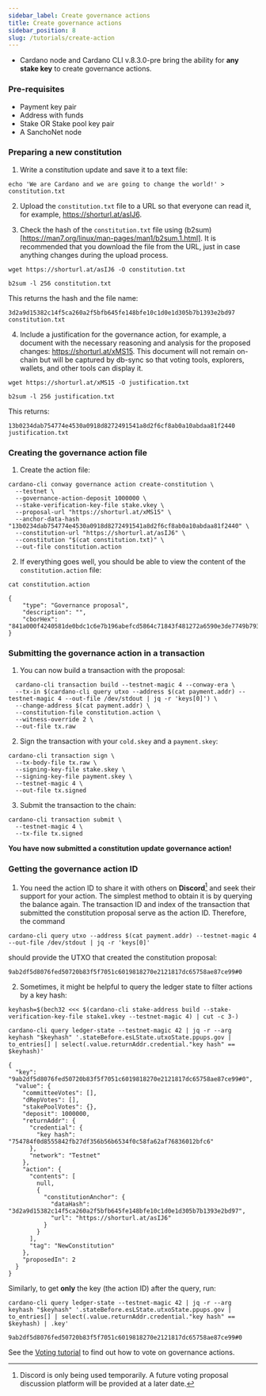```yaml
---
sidebar_label: Create governance actions
title: Create governance actions
sidebar_position: 8
slug: /tutorials/create-action
---
```


* Cardano node and Cardano CLI v.8.3.0-pre bring the ability for **any stake key** to create governance actions.

### Pre-requisites

* Payment key pair
* Address with funds
* Stake OR Stake pool key pair
* A SanchoNet node

### Preparing a new constitution

1. Write a constitution update and save it to a text file:

```
echo 'We are Cardano and we are going to change the world!' > constitution.txt
```

2. Upload the `constitution.txt` file to a URL so that everyone can read it, for example, https://shorturl.at/asIJ6.

3. Check the hash of the `constitution.txt` file using (b2sum)[https://man7.org/linux/man-pages/man1/b2sum.1.html]. It is recommended that you download the file from the URL, just in case anything changes during the upload process.

````
wget https://shorturl.at/asIJ6 -O constitution.txt
````

```
b2sum -l 256 constitution.txt
```

This returns the hash and the file name:

```
3d2a9d15382c14f5ca260a2f5bfb645fe148bfe10c1d0e1d305b7b1393e2bd97  constitution.txt
```

4. Include a justification for the governance action, for example, a document with the necessary reasoning and analysis for the proposed changes: https://shorturl.at/xMS15.
This document will not remain on-chain but will be captured by db-sync so that voting tools, explorers, wallets, and other tools can display it.

````
wget https://shorturl.at/xMS15 -O justification.txt
````
````
b2sum -l 256 justification.txt
````
This returns:
````
13b0234dab754774e4530a0918d8272491541a8d2f6cf8ab0a10abdaa81f2440  justification.txt
````

### Creating the governance action file

1. Create the action file:

```
cardano-cli conway governance action create-constitution \
  --testnet \
  --governance-action-deposit 1000000 \
  --stake-verification-key-file stake.vkey \
  --proposal-url "https://shorturl.at/xMS15" \
  --anchor-data-hash "13b0234dab754774e4530a0918d8272491541a8d2f6cf8ab0a10abdaa81f2440" \
  --constitution-url "https://shorturl.at/asIJ6" \
  --constitution "$(cat constitution.txt)" \
  --out-file constitution.action
```

2. If everything goes well, you should be able to view the content of the `constitution.action` file:

```
cat constitution.action
```
````
{
    "type": "Governance proposal",
    "description": "",
    "cborHex": "841a000f4240581de0bdc1c6e7b196abefcd5864c71843f481272a6590e3de7749b7931fed8305f68282781968747470733a2f2f73686f727475726c2e61742f6173494a3658203d2a9d15382c14f5ca260a2f5bfb645fe148bfe10c1d0e1d305b7b1393e2bd97f682781968747470733a2f2f73686f727475726c2e61742f784d53313558206f890de0c6e418e6526e2b1aa821850cb87aee94a6d77dc2a2e440116abc8e09"
}
````

### Submitting the governance action in a transaction

1. You can now build a transaction with the proposal:

```
  cardano-cli transaction build --testnet-magic 4 --conway-era \
  --tx-in $(cardano-cli query utxo --address $(cat payment.addr) --testnet-magic 4 --out-file /dev/stdout | jq -r 'keys[0]') \
  --change-address $(cat payment.addr) \
  --constitution-file constitution.action \
  --witness-override 2 \
  --out-file tx.raw
```

2. Sign the transaction with your `cold.skey` and a `payment.skey`:

```
cardano-cli transaction sign \
  --tx-body-file tx.raw \
  --signing-key-file stake.skey \
  --signing-key-file payment.skey \
  --testnet-magic 4 \
  --out-file tx.signed
```

3. Submit the transaction to the chain:

```
cardano-cli transaction submit \
  --testnet-magic 4 \
  --tx-file tx.signed
```

**You have now submitted a constitution update governance action!**

### Getting the governance action ID

1. You need the action ID to share it with others on **Discord**[^1] and seek their support for your action. The simplest method to obtain it is by querying the balance again. The transaction ID and index of the transaction that submitted the constitution proposal serve as the action ID. Therefore, the command

```
cardano-cli query utxo --address $(cat payment.addr) --testnet-magic 4 --out-file /dev/stdout | jq -r 'keys[0]'
```

should provide the UTXO that created the constitution proposal:

```
9ab2df5d8076fed50720b83f5f7051c6019818270e2121817dc65758ae87ce99#0
```

2. Sometimes, it might be helpful to query the ledger state to filter actions by a key hash:

````
keyhash=$(bech32 <<< $(cardano-cli stake-address build --stake-verification-key-file stake1.vkey --testnet-magic 4) | cut -c 3-)
````

````
cardano-cli query ledger-state --testnet-magic 42 | jq -r --arg keyhash "$keyhash" '.stateBefore.esLState.utxoState.ppups.gov | to_entries[] | select(.value.returnAddr.credential."key hash" == $keyhash)'
````
````
{
  "key": "9ab2df5d8076fed50720b83f5f7051c6019818270e2121817dc65758ae87ce99#0",
  "value": {
    "committeeVotes": [],
    "dRepVotes": [],
    "stakePoolVotes": {},
    "deposit": 1000000,
    "returnAddr": {
      "credential": {
        "key hash": "754784f0d8555842fb27df356b56b6534f0c58fa62af76836012bfc6"
      },
      "network": "Testnet"
    },
    "action": {
      "contents": [
        null,
        {
          "constitutionAnchor": {
            "dataHash": "3d2a9d15382c14f5ca260a2f5bfb645fe148bfe10c1d0e1d305b7b1393e2bd97",
            "url": "https://shorturl.at/asIJ6"
          }
        }
      ],
      "tag": "NewConstitution"
    },
    "proposedIn": 2
  }
}
````
Similarly, to get **only** the key (the action ID) after the query, run:
````
cardano-cli query ledger-state --testnet-magic 42 | jq -r --arg keyhash "$keyhash" '.stateBefore.esLState.utxoState.ppups.gov | to_entries[] | select(.value.returnAddr.credential."key hash" == $keyhash) | .key'

9ab2df5d8076fed50720b83f5f7051c6019818270e2121817dc65758ae87ce99#0
````

See the [Voting tutorial](./vote-actions.mdx) to find out how to vote on governance actions.

[^1]: Discord is only being used temporarily. A future voting proposal discussion platform will be provided at a later date.
